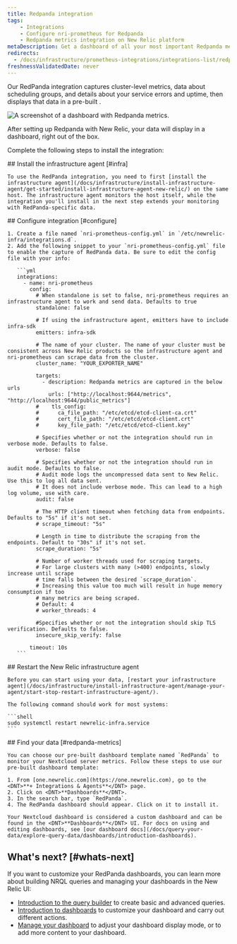 ```yaml
---
title: Redpanda integration
tags:
    - Integrations
    - Configure nri-prometheus for Redpanda
    - Redpanda metrics integration on New Relic platform
metaDescription: Get a dashboard of all your most important Redpanda metrics with our Redpanda quickstart. 
redirects:
  - /docs/infrastructure/prometheus-integrations/integrations-list/redpanda-integration
freshnessValidatedDate: never
---
```


Our RedPanda integration captures cluster-level metrics, data about scheduling groups, and details about your service errors and uptime, then displays that data in a pre-built <InlinePopover type="dashboards"/>.

<img
  src="/images/prometheus_screenshot-full_redpanda-integration.webp"
  title="Redpanda dashboard landing page"
  alt="A screenshot of a dashboard with Redpanda metrics."
/>

<figcaption>
  After setting up Redpanda with New Relic, your data will display in a dashboard, right out of the box.
</figcaption>

Complete the following steps to install the integration:

<Steps>
  <Step>
    ## Install the infrastructure agent [#infra]

    To use the RedPanda integration, you need to first [install the infrastructure agent](/docs/infrastructure/install-infrastructure-agent/get-started/install-infrastructure-agent-new-relic/) on the same host. The infrastructure agent monitors the host itself, while the integration you'll install in the next step extends your monitoring with RedPanda-specific data.  

  </Step>

  <Step>
    ## Configure integration [#configure]

    1. Create a file named `nri-prometheus-config.yml` in `/etc/newrelic-infra/integrations.d`.
    2. Add the following snippet to your `nri-prometheus-config.yml` file to enable the capture of RedPanda data. Be sure to edit the config file with your info:

       ```yml
       integrations:
         - name: nri-prometheus
           config:
             # When standalone is set to false, nri-prometheus requires an infrastructure agent to work and send data. Defaults to true
             standalone: false

             # If using the infrastructure agent, emitters have to include infra-sdk
             emitters: infra-sdk

             # The name of your cluster. The name of your cluster must be consistent across New Relic products so the infrastructure agent and nri-prometheus can scrape data from the cluster.
             cluster_name: "YOUR_EXPORTER_NAME"

             targets:
               - description: Redpanda metrics are captured in the below urls
                 urls: ["http://localhost:9644/metrics", "http://localhost:9644/public_metrics"]
             #    tls_config:
             #      ca_file_path: "/etc/etcd/etcd-client-ca.crt"
             #      cert_file_path: "/etc/etcd/etcd-client.crt"
             #      key_file_path: "/etc/etcd/etcd-client.key"

             # Specifies whether or not the integration should run in verbose mode. Defaults to false.
             verbose: false

             # Specifies whether or not the integration should run in audit mode. Defaults to false.
             # Audit mode logs the uncompressed data sent to New Relic. Use this to log all data sent.
             # It does not include verbose mode. This can lead to a high log volume, use with care.
             audit: false

             # The HTTP client timeout when fetching data from endpoints. Defaults to "5s" if it's not set.
             # scrape_timeout: "5s"

             # Length in time to distribute the scraping from the endpoints. Default to "30s" if it's not set.
             scrape_duration: "5s"

             # Number of worker threads used for scraping targets.
             # For large clusters with many (>400) endpoints, slowly increase until scrape
             # time falls between the desired `scrape_duration`.
             # Increasing this value too much will result in huge memory consumption if too
             # many metrics are being scraped.
             # Default: 4
             # worker_threads: 4

             #Specifies whether or not the integration should skip TLS verification. Defaults to false.
             insecure_skip_verify: false

           timeout: 10s
       ```
  </Step>

  <Step>
    ## Restart the New Relic infrastructure agent

    Before you can start using your data, [restart your infrastructure agent](/docs/infrastructure/install-infrastructure-agent/manage-your-agent/start-stop-restart-infrastructure-agent/).

    The following command should work for most systems:

    ```shell
    sudo systemctl restart newrelic-infra.service
    ```

  </Step>

  <Step>
    ## Find your data [#redpanda-metrics]

    You can choose our pre-built dashboard template named `RedPanda` to monitor your Nextcloud server metrics. Follow these steps to use our pre-built dashboard template:

    1. From [one.newrelic.com](https://one.newrelic.com), go to the <DNT>**+ Integrations & Agents**</DNT> page.
    2. Click on <DNT>**Dashboards**</DNT>.
    3. In the search bar, type `RedPanda`.
    4. The RedPanda dashboard should appear. Click on it to install it.

    Your Nextcloud dashboard is considered a custom dashboard and can be found in the <DNT>**Dashboards**</DNT> UI. For docs on using and editing dashboards, see [our dashboard docs](/docs/query-your-data/explore-query-data/dashboards/introduction-dashboards).  

  </Step>
</Steps>

## What's next? [#whats-next]

If you want to customize your RedPanda dashboards, you can learn more about building NRQL queries and managing your dashboards in the New Relic UI:

* [Introduction to the query builder](/docs/query-your-data/explore-query-data/query-builder/introduction-query-builder) to create basic and advanced queries.
* [Introduction to dashboards](/docs/query-your-data/explore-query-data/dashboards/introduction-dashboards) to customize your dashboard and carry out different actions.
* [Manage your dashboard](/docs/query-your-data/explore-query-data/dashboards/manage-your-dashboard) to adjust your dashboard display mode, or to add more content to your dashboard.
